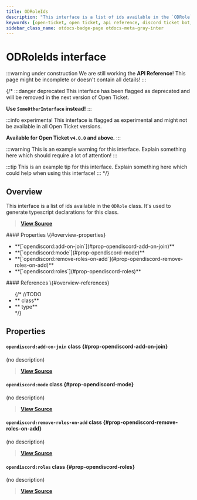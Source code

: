 ```yaml
---
title: ODRoleIds
description: "This interface is a list of ids available in the `ODRole` class. It's used to generate typescript declarations for this class."
keywords: [open-ticket, open ticket, api reference, discord ticket bot, interface]
sidebar_class_name: otdocs-badge-page otdocs-meta-gray-inter
---
```

<head>
    <link rel="apple-touch-icon" href="/img/logo_vertical.png"/>
</head>

# ODRoleIds <M color="gray">interface</M>

:::warning under construction
We are still working the **API Reference**! This page might be incomplete or doesn't contain all details!
:::

{/*
:::danger deprecated
This interface has been flagged as deprecated and will be removed in the next version of Open Ticket.

**Use `SomeOtherInterface` instead!**
:::

:::info experimental
This interface is flagged as experimental and might not be available in all Open Ticket versions.

**Available for Open Ticket `v4.0.0` and above.**
:::

:::warning
This is an example warning for this interface. Explain something here which should require a lot of attention!
:::

:::tip
This is an example tip for this interface. Explain something here which could help when using this interface!
:::
*/}

## Overview
This interface is a list of ids available in the `ODRole` class.
It's used to generate typescript declarations for this class.

> [**View Source**](https://otgithub.dj-dj.be/tree/main/src/core/api/openticket/role.ts#L56)

<FlexHorizontal>
<div style={{width:"50%"}} className="otdocs-flex-mobile-width">
    #### Properties \{#overview-properties}
    <ul>
        <li>**[`opendiscord:add-on-join`](#prop-opendiscord-add-on-join)**</li>
        <li>**[`opendiscord:mode`](#prop-opendiscord-mode)**</li>
        <li>**[`opendiscord:remove-roles-on-add`](#prop-opendiscord-remove-roles-on-add)**</li>
        <li>**[`opendiscord:roles`](#prop-opendiscord-roles)**</li>
    </ul>
</div>
<div style={{width:"50%"}} className="otdocs-flex-mobile-width">
    #### References \{#overview-references}
    <ul>
        {/*
        //TODO
        <li>**<code><ApiUrl url="class:ODId" label="api.ODId"/></code> <M color="purple">class</M>**</li>
        <li>**<code><ApiUrl url="type:ODExampleType" label="api.ODExampleType"/></code> <M color="brown">type</M>**</li>
        */}
    </ul>
</div>
</FlexHorizontal>

## Properties
<Divider></Divider>
#### `opendiscord:add-on-join` <M color="purple">class</M> <ApiBlock><ApiUrl url="class:ODRoleData" label="api.ODRoleData"/></ApiBlock> \{#prop-opendiscord-add-on-join}
(no description)

> [**View Source**](https://otgithub.dj-dj.be/tree/main/src/core/api/openticket/role.ts#L60)

<Divider></Divider>
#### `opendiscord:mode` <M color="purple">class</M> <ApiBlock><ApiUrl url="class:ODRoleData" label="api.ODRoleData"/></ApiBlock> \{#prop-opendiscord-mode}
(no description)

> [**View Source**](https://otgithub.dj-dj.be/tree/main/src/core/api/openticket/role.ts#L58)

<Divider></Divider>
#### `opendiscord:remove-roles-on-add` <M color="purple">class</M> <ApiBlock><ApiUrl url="class:ODRoleData" label="api.ODRoleData"/></ApiBlock> \{#prop-opendiscord-remove-roles-on-add}
(no description)

> [**View Source**](https://otgithub.dj-dj.be/tree/main/src/core/api/openticket/role.ts#L59)

<Divider></Divider>
#### `opendiscord:roles` <M color="purple">class</M> <ApiBlock><ApiUrl url="class:ODRoleData" label="api.ODRoleData"/></ApiBlock> \{#prop-opendiscord-roles}
(no description)

> [**View Source**](https://otgithub.dj-dj.be/tree/main/src/core/api/openticket/role.ts#L57)

<Divider></Divider>
